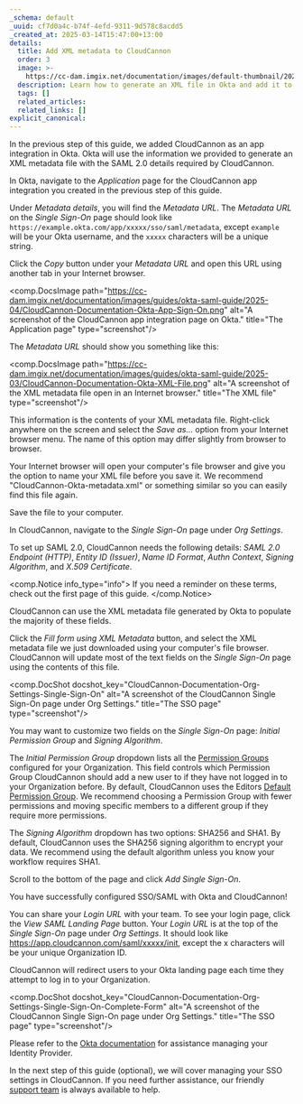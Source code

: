 ```yaml
---
_schema: default
_uuid: cf7d0a4c-b74f-4efd-9311-9d578c8acdd5
_created_at: 2025-03-14T15:47:00+13:00
details:
  title: Add XML metadata to CloudCannon
  order: 3
  image: >-
    https://cc-dam.imgix.net/documentation/images/default-thumbnail/2023-Q4/CloudCannon-Documentation-Thumbnail.png
  description: Learn how to generate an XML file in Okta and add it to CloudCannon.
  tags: []
  related_articles:
  related_links: []
explicit_canonical:
---
```

In the previous step of this guide, we added CloudCannon as an app integration in Okta. Okta will use the information we provided to generate an XML metadata file with the SAML 2.0 details required by CloudCannon.

In Okta, navigate to the *Application* page for the CloudCannon app integration you created in the previous step of this guide.

Under *Metadata details*, you will find the *Metadata URL*. The *Metadata URL* on the *Single Sign-On* page should look like `https://example.okta.com/app/xxxxx/sso/saml/metadata`, except `example` will be your Okta username, and the `xxxxx` characters will be a unique string.

Click the *Copy* button under your *Metadata URL* and open this URL using another tab in your Internet browser.

<comp.DocsImage path="https://cc-dam.imgix.net/documentation/images/guides/okta-saml-guide/2025-04/CloudCannon-Documentation-Okta-App-Sign-On.png" alt="A screenshot of the CloudCannon app integration page on Okta." title="The Application page" type="screenshot"/>

The *Metadata URL* should show you something like this:

<comp.DocsImage path="https://cc-dam.imgix.net/documentation/images/guides/okta-saml-guide/2025-03/CloudCannon-Documentation-Okta-XML-File.png" alt="A screenshot of the XML metadata file open in an Internet browser." title="The XML file" type="screenshot"/>

This information is the contents of your XML metadata file. Right-click anywhere on the screen and select the *Save as...* option from your Internet browser menu. The name of this option may differ slightly from browser to browser.

Your Internet browser will open your computer's file browser and give you the option to name your XML file before you save it. We recommend "CloudCannon-Okta-metadata.xml" or something similar so you can easily find this file again.

Save the file to your computer.

In CloudCannon, navigate to the *Single Sign-On* page under *Org Settings*.

To set up SAML 2.0, CloudCannon needs the following details: *SAML 2.0 Endpoint (HTTP)*, *Entity ID (Issuer)*, *Name ID Format*, *Authn Context*, *Signing Algorithm*, and *X.509 Certificate*.

<comp.Notice info_type="info">
  If you need a reminder on these terms, check out the first page of this guide.
</comp.Notice>

CloudCannon can use the XML metadata file generated by Okta to populate the majority of these fields.

Click the *Fill form using XML Metadata* button, and select the XML metadata file we just downloaded using your computer's file browser. CloudCannon will update most of the text fields on the *Single Sign-On* page using the contents of this file.

<comp.DocShot docshot_key="CloudCannon-Documentation-Org-Settings-Single-Sign-On" alt="A screenshot of the CloudCannon Single Sign-On page under Org Settings." title="The SSO page" type="screenshot"/>

You may want to customize two fields on the *Single Sign-On* page: *Initial Permission Group* and *Signing Algorithm*.

The *Initial Permission Group* dropdown lists all the <a href="/documentation/articles/what-are-permission-groups/" target="_blank" rel="noopener">Permission Groups</a> configured for your Organization. This field controls which Permission Group CloudCannon should add a new user to if they have not logged in to your Organization before. By default, CloudCannon uses the Editors <a href="/documentation/articles/what-are-default-permission-groups/" target="_blank" rel="noopener">Default Permission Group</a>. We recommend choosing a Permission Group with fewer permissions and moving specific members to a different group if they require more permissions.

The *Signing Algorithm* dropdown has two options: SHA256 and SHA1. By default, CloudCannon uses the SHA256 signing algorithm to encrypt your data. We recommend using the default algorithm unless you know your workflow requires SHA1.

Scroll to the bottom of the page and click *Add Single Sign-On*.

You have successfully configured SSO/SAML with Okta and CloudCannon!

You can share your *Login URL* with your team. To see your login page, click the *View SAML Landing Page* button. Your *Login URL* is at the top of the *Single Sign-On* page under *Org Settings*. It should look like https://app.cloudcannon.com/saml/xxxxx/init, except the x characters will be your unique Organization ID.

CloudCannon will redirect users to your Okta landing page each time they attempt to log in to your Organization.

<comp.DocShot docshot_key="CloudCannon-Documentation-Org-Settings-Single-Sign-On-Complete-Form" alt="A screenshot of the CloudCannon Single Sign-On page under Org Settings." title="The SSO page" type="screenshot"/>

Please refer to the <a href="https://help.okta.com/en-us/content/index.htm" target="_blank" rel="noopener">Okta documentation</a> for assistance managing your Identity Provider.

In the next step of this guide (optional), we will cover managing your SSO settings in CloudCannon. If you need further assistance, our friendly <a href="/support/" target="_blank" rel="noopener">support team</a> is always available to help.